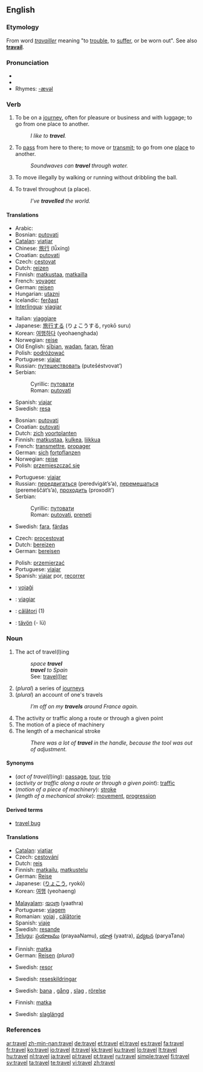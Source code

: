 {{wikipedia|Travel (disambiguation)}}
==English==

===Etymology===
From {{OF.}} word ''[[travailler]]'' meaning "to [[trouble]], to [[suffer]], or be worn out". See also '''[[travail]]'''.

===Pronunciation===
* {{IPA|/tɹævəl/}}
* {{audio|en-us-travel.ogg|Audio (US)}}
* Rhymes: [[Rhymes:English:-ævəl|-ævəl]]

===Verb===
{{en-verb|travels|''Commonwealth'' '''[[travelling]]''', ''US'' '''[[traveling]]'''|''Commonwealth'' '''[[travelled]]''', ''US'' '''[[traveled]]'''}}

# {{intransitive}} To be on a [[journey]], often for pleasure or business and with luggage; to go from one place to another.
#: ''I like to '''travel'''.''
# {{intransitive}} To [[pass]] from here to there; to move or [[transmit]]; to go from one [[place]] to another.
#: ''Soundwaves can '''travel''' through water.''
# {{context|intransitive|basketball}} To move illegally by walking or running without dribbling the ball.
# {{transitive}} To travel throughout (a place).
#: ''I’ve '''travelled''' the world.''

====Translations====
{{trans-top|to be on a journey}}
* Arabic: {{Arab|[[سافر]]}} {{unicode|(sá:fara)}}
* Bosnian: [[putovati#Bosnian|putovati]]
* [[Catalan]]: [[viatjar]]
* Chinese: [[旅行]] (lǚxíng)
* Croatian: [[putovati#Croatian|putovati]]
* Czech: [[cestovat]]
* Dutch: [[reizen]]
* Finnish: [[matkustaa]], [[matkailla]]
* French: [[voyager#French|voyager]]
* German: [[reisen]]
* Hungarian: [[utazni]]
* Icelandic: [[ferðast]]
* [[Interlingua]]: [[viagiar]]
{{trans-mid}}
* Italian: [[viaggiare]]
* Japanese: [[旅行]]する (りょこうする, ryokō suru)
* Korean: [[여행]]하다 (yeohaenghada)
* Norwegian: [[reise]] {{m}}
* Old English: [[siþian|sīþian]], [[wadan]], [[faran]], [[feran|fēran]]
* Polish: [[podróżować]]
* Portuguese: [[viajar]]
* Russian: [[путешествовать]] (putešéstvovat’)
* Serbian:
*: Cyrillic: [[путовати#Serbian|путовати]]
*: Roman: [[putovati#Serbian|putovati]]
* Spanish: [[viajar]]
* Swedish: [[resa]]
{{trans-bottom}}

{{trans-top|(intransitive) to pass from here to there; to transmit}}
* Bosnian: [[putovati#Bosnian|putovati]]
* Croatian: [[putovati#Croatian|putovati]]
* Dutch: [[zich]] [[voortplanten]]
* Finnish: [[matkustaa]], [[kulkea]], [[liikkua]]
* French: [[transmettre]], [[propager]]
* German: [[sich]] [[fortpflanzen]]
* Norwegian: [[reise]]
* Polish: [[przemieszczać się]]
{{trans-mid}}
* Portuguese: [[viajar]]
* Russian: [[передвигаться]] (peredvigát’s’a), [[перемещаться]] (peremeščát’s’a), [[проходить]] (proxodít’)
* Serbian:
*: Cyrillic: [[путовати#Serbian|путовати]]
*: Roman: [[putovati#Serbian|putovati]], [[preneti]]
* Swedish: [[fara]], [[färdas]]
{{trans-bottom}}

{{trans-top|in basketball}}
{{trans-mid}}
{{trans-bottom}}

{{trans-top|(transitive)}}
* Czech: [[procestovat]]
* Dutch: [[bereizen]]
* German: [[bereisen]]
{{trans-mid}}
* Polish: [[przemierzać]]
* Portuguese: [[viajar]]
* Spanish: [[viajar]] por, [[recorrer]]
{{trans-bottom}}

{{checktrans}}

* {{ttbc|Esperanto}}: [[vojaĝi]]
* {{ttbc|Interlingua}}: [[viagiar]]
* {{ttbc|Romanian}}: [[călători]] (1)
* {{ttbc|Volapük}}: [[tävön]] (- lü)

===Noun===
{{wikipedia}}
{{en-noun|s|-}}

# The act of travel(l)ing
#: ''space '''travel'''''
#: '''''travel''' to Spain''
#: See: [[traveler|travel(l)er]]
# (''plural'') a series of [[journey]]s
# (''plural'') an account of one's travels
#: ''I’m off on my '''travels''' around France again.''
# The activity or traffic along a route or through a given point
# The motion of a piece of machinery
# The length of a mechanical stroke
#: ''There was a lot of '''travel''' in the handle, because the tool was out of adjustment.''

====Synonyms====
* (''act of travel(l)ing''): [[passage]], [[tour]], [[trip]]
* (''activity or traffic along a route or through a given point''): [[traffic]]
* (''motion of a piece of machinery''): [[stroke]]
* (''length of a mechanical stroke''): [[movement]], [[progression]]

====Derived terms====
* [[travel bug]]

====Translations====
{{trans-top|act of travel(l)ing}}
* [[Catalan]]: [[viatjar]]
* Czech: [[cestování]] {{n}}
* Dutch: [[reis]]
* Finnish: [[matkailu]], [[matkustelu]]
* German: [[Reise]] {{f}}
* Japanese: {{Jpan|[[旅行]]}} ([[りょこう]], ryokō)
* Korean: [[여행]] (yeohaeng)
{{trans-mid}}
* [[Malayalam]]: [[യാത്ര]] (yaathra)
* Portuguese: [[viagem]] {{f}}
* Romanian: [[voiaj]] {{n}}, [[călătorie]] {{f}}
* Spanish: [[viaje]] {{m}}
* Swedish: [[resande]] {{n}}
* [[Telugu]]: [[ప్రయాణము]] (prayaaNamu), [[యాత్ర]] (yaatra), [[పర్యటన]] (paryaTana)
{{trans-bottom}}

{{trans-top|plural: series of journeys}}
* Finnish: [[matka]]
* German: [[Reisen]] {{f}} ''(plural)''
{{trans-mid}}
* Swedish: [[resor]] {{c|p}}
{{trans-bottom}}

{{trans-top|plural: account of one's travels}}
* Swedish: [[reseskildringar]] {{c|p}}
{{trans-mid}}
{{trans-bottom}}

{{trans-top|motion of a piece of machinery}}
* Swedish: [[bana]] {{c}}, [[gång]] {{c}}, [[slag]] {{c}}, [[rörelse]] {{c}}
{{trans-mid}}
{{trans-bottom}}

{{trans-top|length of a mechanical stroke}}
* Finnish: [[matka]]
{{trans-mid}}
* Swedish: [[slaglängd]] {{c}}
{{trans-bottom}}

===References===
{{R:Century 1911}}
{{R:Webster 1913}}

[[ar:travel]]
[[zh-min-nan:travel]]
[[de:travel]]
[[et:travel]]
[[el:travel]]
[[es:travel]]
[[fa:travel]]
[[fr:travel]]
[[ko:travel]]
[[io:travel]]
[[it:travel]]
[[kk:travel]]
[[ku:travel]]
[[lo:travel]]
[[lt:travel]]
[[hu:travel]]
[[nl:travel]]
[[ja:travel]]
[[pl:travel]]
[[pt:travel]]
[[ru:travel]]
[[simple:travel]]
[[fi:travel]]
[[sv:travel]]
[[ta:travel]]
[[te:travel]]
[[vi:travel]]
[[zh:travel]]